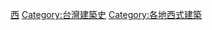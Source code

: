 {{Portal|台灣|建築}}

[[Category:臺灣建築風格|西]]
[[Category:台灣建築史|Category:台灣建築史]]
[[Category:各地西式建築|Category:各地西式建築]]